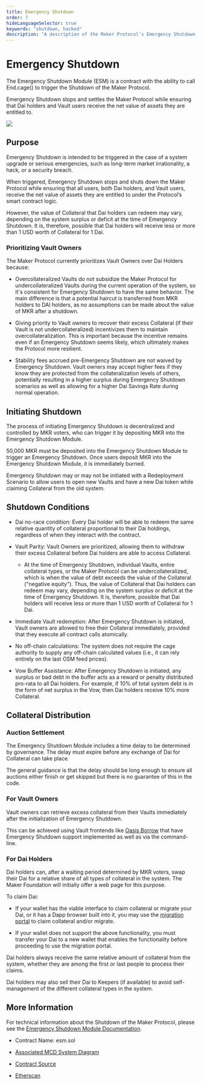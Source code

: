 ```yaml
---
title: Emergency Shutdown
order: 7
hideLanguageSelector: true
keywords: "shutdown, hacked"
description: "A description of the Maker Protocol's Emergency Shutdown Module."
---
```


# Emergency Shutdown

The Emergency Shutdown Module (ESM) is a contract with the ability to call End.cage() to trigger the Shutdown of the Maker Protocol.

Emergency Shutdown stops and settles the Maker Protocol while ensuring that Dai holders and Vault users receive the net value of assets they are entitled to.

![](https://lh6.googleusercontent.com/tHGq8IsHybndRILRSF_pkAObTOPrcylSnBdN4DC7LDudq2EeH0K8Q9qEZgrQG-ozBtjwCWZtWPBbp-_tSnlP75nXRWcSMb4FzZsjCZvZBAPavGkJcsaoYDwIehDqE_6tlqp8KH3Y)


## Purpose

Emergency Shutdown is intended to be triggered in the case of a system upgrade or serious emergencies, such as long-term market irrationality, a hack, or a security breach.

When triggered, Emergency Shutdown stops and shuts down the Maker Protocol while ensuring that all users, both Dai holders, and Vault users, receive the net value of assets they are entitled to under the Protocol’s smart contract logic.

However, the value of Collateral that Dai holders can redeem may vary, depending on the system surplus or deficit at the time of Emergency Shutdown. It is, therefore, possible that Dai holders will receive less or more than 1 USD worth of Collateral for 1 Dai.

### Prioritizing Vault Owners

The Maker Protocol currently prioritizes Vault Owners over Dai Holders because:

- Overcollateralized Vaults do not subsidize the Maker Protocol for undercollateralized Vaults during the current operation of the system, so it's consistent for Emergency Shutdown to have the same behavior. The main difference is that a potential haircut is transferred from MKR holders to DAI holders, as no assumptions can be made about the value of MKR after a shutdown.

- Giving priority to Vault owners to recover their excess Collateral (if their Vault is not undercollateralized) incentivizes them to maintain overcollateralization. This is important because the incentive remains even if an Emergency Shutdown seems likely, which ultimately makes the Protocol more resilient.

- Stability fees accrued pre-Emergency Shutdown are not waived by Emergency Shutdown. Vault owners may accept higher fees if they know they are protected from the collateralization levels of others, potentially resulting in a higher surplus during Emergency Shutdown scenarios as well as allowing for a higher Dai Savings Rate during normal operation.

## Initiating Shutdown

The process of initiating Emergency Shutdown is decentralized and controlled by MKR voters, who can trigger it by depositing MKR into the Emergency Shutdown Module.

50,000 MKR must be deposited into the Emergency Shutdown Module to trigger an Emergency Shutdown. Once users deposit MKR into the Emergency Shutdown Module, it is immediately burned.

Emergency Shutdown may or may not be initiated with a Redeployment Scenario to allow users to open new Vaults and have a new Dai token while claiming Collateral from the old system.

## Shutdown Conditions

- Dai no-race condition: Every Dai holder will be able to redeem the same relative quantity of collateral proportional to their Dai holdings, regardless of when they interact with the contract.

- Vault Parity: Vault Owners are prioritized, allowing them to withdraw their excess Collateral before Dai holders are able to access Collateral.

  - At the time of Emergency Shutdown, individual Vaults, entire collateral types, or the Maker Protocol can be undercollateralized, which is when the value of debt exceeds the value of the Collateral ("negative equity"). Thus, the value of Collateral that Dai holders can redeem may vary, depending on the system surplus or deficit at the time of Emergency Shutdown. It is, therefore, possible that Dai holders will receive less or more than 1 USD worth of Collateral for 1 Dai.


- Immediate Vault redemption: After Emergency Shutdown is initiated, Vault owners are allowed to free their Collateral immediately, provided that they execute all contract calls atomically.

- No off-chain calculations: The system does not require the cage authority to supply any off-chain calculated values (i.e., it can rely entirely on the last OSM feed prices).

- Vow Buffer Assistance: After Emergency Shutdown is initiated, any surplus or bad debt in the buffer acts as a reward or penalty distributed pro-rata to all Dai holders. For example, if 10% of total system debt is in the form of net surplus in the Vow, then Dai holders receive 10% more Collateral.

## Collateral Distribution

### Auction Settlement

The Emergency Shutdown Module includes a time delay to be determined by governance. The delay must expire before any exchange of Dai for Collateral can take place.

The general guidance is that the delay should be long enough to ensure all auctions either finish or get skipped but there is no guarantee of this in the code.

### For Vault Owners

Vault owners can retrieve excess collateral from their Vaults immediately after the initialization of Emergency Shutdown.

This can be achieved using Vault frontends like [Oasis Borrow](https://oasis.app/borrow) that have Emergency Shutdown support implemented as well as via the command-line.

### For Dai Holders

Dai holders can, after a waiting period determined by MKR voters, swap their Dai for a relative share of all types of collateral in the system. The Maker Foundation will initially offer a web page for this purpose.

To claim Dai:

- If your wallet has the viable interface to claim collateral or migrate your Dai, or it has a Dapp browser built into it, you may use the [migration portal](https://migrate.makerdao.com/) to claim collateral and/or migrate.

- If your wallet does not support the above functionality, you must transfer your Dai to a new wallet that enables the functionality before proceeding to use the migration portal.

Dai holders always receive the same relative amount of collateral from the system, whether they are among the first or last people to process their claims.

Dai holders may also sell their Dai to Keepers (if available) to avoid self-management of the different collateral types in the system.

## More Information

For technical information about the Shutdown of the Maker Protocol, please see the [Emergency Shutdown Module Documentation](/learn/vaults/vaults-tutorial#emergency-shutdown-module/).

- Contract Name: esm.sol

- [Associated MCD System Diagram](/learn/vaults/vaults-tutorial#emergency-shutdown-module/)

- [Contract Source](https://github.com/makerdao/esm/blob/master/src/ESM.sol)

- [Etherscan](https://etherscan.io/address/0x0581a0abe32aae9b5f0f68defab77c6759100085)
